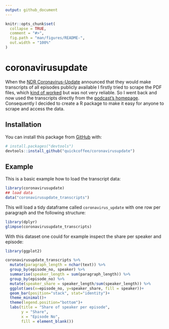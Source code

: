 ```yaml
---
output: github_document
---
```


<!-- README.md is generated from README.Rmd. Please edit that file -->

```r
knitr::opts_chunk$set(
  collapse = TRUE,
  comment = "#>",
  fig.path = "man/figures/README-",
  out.width = "100%"
)
```

# coronavirusupdate

<!-- badges: start -->
<!-- badges: end -->

When the [NDR Coronavirus-Update](https://www.ndr.de/nachrichten/info/podcast4684.html) announced that they would make transcripts of all episodes publicly available I firstly tried to scrape the PDF files, which [kind of worked](https://quickcoffee.netlify.app/post/topic-modelling-on-one-of-germany-s-most-popular-corona-podcast/) but was not very reliable. So I went back and now used the transcripts directly from the [podcast's homepage](https://www.ndr.de/nachrichten/info/Coronavirus-Update-Die-Podcast-Folgen-als-Skript,podcastcoronavirus102.html).  
Consequently I decided to create a R package to make it easy for anyone to scrape and access the data.

## Installation

You can install this package from [GitHub](https://github.com/) with:

``` r
# install.packages("devtools")
devtools::install_github("quickcoffee/coronavirusupdate")
```
## Example

This is a basic example how to load the transcript data:

```r
library(coronavirusupdate)
## load data
data("coronavirusupdate_transcripts")
```

This will load a tidy dataframe called `coronavirus_update` with one row per 
paragraph and the following structure:

```r
library(dplyr)
glimpse(coronavirusupdate_transcripts)
```

With this dataset one could for example inspect the share per speaker and 
episode:

```r
library(ggplot2)

coronavirusupdate_transcripts %>%
  mutate(paragraph_length = nchar(text)) %>% 
  group_by(episode_no, speaker) %>% 
  summarise(speaker_length = sum(paragraph_length)) %>% 
  group_by(episode_no) %>% 
  mutate(speaker_share = speaker_length/sum(speaker_length)) %>% 
  ggplot(aes(x=episode_no, y=speaker_share, fill = speaker))+
  geom_bar(position="stack", stat="identity")+
  theme_minimal()+
  theme(legend.position="bottom")+
  labs(title = "Share of speaker per episode",
       y = "Share",
       x = "Episode No",
       fill = element_blank())
```
